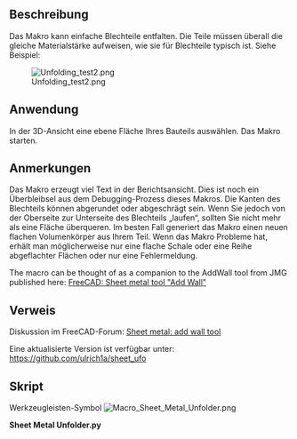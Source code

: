 <languages/>

<div lang="en" dir="ltr" class="mw-content-ltr">
{{Macro
|Name=Sheet Metal Unfolder
|Icon=Macro_Sheet_Metal_Unfolder.png
|Description=The macro can unfold simple sheet-metal-parts. The parts must have everywhere the same material thickness as typical for sheet-metal-parts.
|Author=ulrich1a
|Version=17.0
|Date=2018-08-14
|FCVersion=17.0
|Download=[https://wiki.freecad.org/images/1/16/Macro_Sheet_Metal_Unfolder.png ToolBar Icon]
}}
</div>

<span id="Description"></span>
==Beschreibung==

Das Makro kann einfache Blechteile entfalten. Die Teile müssen überall die gleiche Materialstärke aufweisen, wie sie für Blechteile typisch ist. Siehe Beispiel:

{{Codeextralink|https://raw.githubusercontent.com/ulrich1a/sheet_ufo/master/sheet_ufo.py}}

[[File:Unfolding test2.png]]

<span id="Usage"></span>
== Anwendung ==

In der 3D-Ansicht eine ebene Fläche Ihres Bauteils auswählen. Das Makro starten. 

<span id="Remarks"></span>
==Anmerkungen==

Das Makro erzeugt viel Text in der Berichtsansicht. Dies ist noch ein Überbleibsel aus dem Debugging-Prozess dieses Makros. Die Kanten des Blechteils können abgerundet oder abgeschrägt sein. Wenn Sie jedoch von der Oberseite zur Unterseite des Blechteils „laufen“, sollten Sie nicht mehr als eine Fläche überqueren.
Im besten Fall generiert das Makro einen neuen flachen Volumenkörper aus Ihrem Teil. Wenn das Makro Probleme hat, erhält man möglicherweise nur eine flache Schale oder eine Reihe abgeflachter Flächen oder nur eine Fehlermeldung.

<div lang="en" dir="ltr" class="mw-content-ltr">
The macro can be thought of as a companion to the AddWall tool from JMG published here: [http://linuxforanengineer.blogspot.com.es/2014/12/freecad-sheet-metal-tool-add-wall.html FreeCAD: Sheet metal tool "Add Wall"]
</div>

<span id="Link"></span>
==Verweis==

Diskussion im FreeCAD-Forum:  [https://forum.freecad.org/viewtopic.php?f=24&t=8789 Sheet metal: add wall tool]

Eine aktualisierte Version ist verfügbar unter: [https://github.com/ulrich1a/sheet_ufo https://github.com/ulrich1a/sheet_ufo]

<span id="Script"></span>
==Skript==

Werkzeugleisten-Symbol [[Image:Macro_Sheet_Metal_Unfolder.png]]

'''Sheet Metal Unfolder.py'''

{{MacroCode|code=

#!/usr/bin/env python
# -*- coding: utf-8 -*-
#
#  sheet_ufo.py
#  
#  Copyright 2014 Ulrich Brammer <ulrich@Pauline>
#  
#  This program is free software; you can redistribute it and/or modify
#  it under the terms of the GNU General Public License as published by
#  the Free Software Foundation; either version 2 of the License, or
#  (at your option) any later version.
#  
#  This program is distributed in the hope that it will be useful,
#  but WITHOUT ANY WARRANTY; without even the implied warranty of
#  MERCHANTABILITY or FITNESS FOR A PARTICULAR PURPOSE.  See the
#  GNU General Public License for more details.
#  
#  You should have received a copy of the GNU General Public License
#  along with this program; if not, write to the Free Software
#  Foundation, Inc., 51 Franklin Street, Fifth Floor, Boston,
#  MA 02110-1301, USA.
#  
#  


# Refactored version December 2015
# Clear division of tasks between analysis and folding

# To do:
# change code to handle face indexes in the node instead of faces


# sheet_ufo16.py
# Die Weiterreichung eines schon geschnittenen Seitenfaces macht Probleme.
# Die Seitenfaces passen hinterher nicht mehr mit den Hauptflächen zusammen.

# Geänderter Ansatz: lasse die Seitenflächen in der Suchliste und 
# schneide jeweils nur den benötigten Teil raus.
# Ich brauche jetzt eine Suchliste und eine Unfoldliste für die 
# Face-Indices.

# To do: 
# - handle a selected seam
# - handle not-circle-curves in bends
# - detect features like welded screws
# - make a view-provider for bends
# - make the k-factor selectable
# - upfold or unfold single bends
 

'''

def main():
	
	return 0

if __name__ == '__main__':
	main()


'''


import Part, FreeCADGui
from PySide import QtGui
from FreeCAD import Base
import DraftVecUtils, DraftGeomUtils, math, time

# to do: 
# - Put error numbers into the text
# - Put user help into more texts
unfold_error = {
  # error codes for the tree-object
  1: ('starting: volume unusable, needs a real 3D-sheet-metal with thickness'), 
  2: ('Starting: invalid point for thickness measurement'), 
  3: ('Starting: invalid thickness'), 
  4: ('Starting: invalid shape'), 
  # error codes for the bend-analysis 
  10: ('Analysis: zero wires in sheet edge analysis'), 
  11: ('Analysis: double bends not implemented'), 
  12: ('Analysis: more than one bend-child actually not supported'), 
  13: ('Analysis: counter face not found'), 
  14: ('Analysis: the code can not handle edges without neighbor faces'), 
  15: ('Analysis: the code needs a face at all sheet edges'), 
  16: ('Analysis: did not find startangle of bend, please post failing sample for analysis'), 
  # error codes for the unfolding
  20: ('Unfold: section wire with less than 4 edges'),
  21: ('Unfold: Unfold: section wire not closed'),
  22: ('Unfold: section failed'),
  23: ('Unfold: CutToolWire not closed'),
  24: ('Unfold: bend-face without child not implemented'),
  25: ('Unfold: '),
  -1: ('unknown error')} 





def equal_vertex(vert1, vert2, p=5):
  # compares two vertices 
  return (round(vert1.X - vert2.X,p)==0 and round(vert1.Y - vert2.Y,p)==0 and round(vert1.Z - vert2.Z,p)==0)

def equal_vector(vec1, vec2, p=5):
  # compares two vectors 
  return (round(vec1.x - vec2.x,p)==0 and round(vec1.y - vec2.y,p)==0 and round(vec1.z - vec2.z,p)==0)

def radial_vector(point, axis_pnt, axis):
  chord = axis_pnt.sub(point)
  norm = axis.cross(chord)
  perp = axis.cross(norm)
  # print chord, norm, perp
  dist_rv = DraftVecUtils.project(chord,perp)
  #test_line = Part.makeLine(axis_pnt.add(dist_rv),axis_pnt)
  # test_line = Part.makeLine(axis_pnt.add(perp),axis_pnt)
  # test_line = Part.makeLine(point, axis_pnt)
  # Part.show(test_line)
  return perp.normalize()





class Simple_node(object):
  ''' This class defines the nodes of a tree, that is the result of
  the analysis of a sheet-metal-part.
  Each flat or bend part of the metal-sheet gets a node in the tree.
  The indexes are the number of the face in the original part.
  '''
  def __init__(self, f_idx=None, Parent_node= None, Parent_edge = None):
    self.idx = f_idx  # index of the "top-face"
    self.c_face_idx = None # face index to the opposite face of the sheet (counter-face)
    self.node_type = None  # 'Flat' or 'Bend'
    self.p_node = Parent_node   # Parent node
    self.p_edge = Parent_edge # the connecting edge to the parent node
    self.child_list = [] # List of child-nodes = link to tree structure
    self.child_idx_lists = [] # List of lists with child_idx and child_edge
    # need also a list of indices of child faces
    self.sheet_edges = [] # List of edges without child-face 
    self.axis = None
    self.facePosi = None
    self.bendCenter = None
    self.distCenter = None
    # self.axis for 'Flat'-face: vector pointing from the surface into the metal
    self.bend_dir = None # bend direction values: "up" or "down"
    self.bend_angle = None # angle in radians
    self.tan_vec = None # direction of translation for Bend nodes
    self._trans_length = None # length of translation for Bend nodes, k-factor used according to DIN 6935
    self.analysis_ok = True # indicator if something went wrong with the analysis of the face
    self.error_code = None # index to unfold_error dictionary
    # here the new features of the nodes:
    self.nfIndexes = [] # list of all face-indexes of a node (flat and bend: folded state)
    self.seam_edges = [] # list with edges to seams
    # bend faces are needed for movement simulation at single other bends.
    # otherwise unfolded faces are recreated from self.b_edges
    self.node_flattened_faces = [] # faces of a flattened bend node.
    self.actual_angle = None # state of angle in refolded sheet metal part
    self.p_wire = None # wire common with parent node, used for bend node
    self.c_wire = None # wire common with child node, used for bend node
    self.b_edges = [] # list of edges in a bend node, that needs to be recalculated, at unfolding

  def get_Face_idx(self):
    # get the face index from the tree-element
    return self.idx





class SheetTree(object):
  def __init__(self, TheShape, f_idx):
    self.cFaceTol = 0.002 # tolerance to detect counter-face vertices
    # this high tolerance was needed for more real parts
    self.root = None # make_new_face_node adds the root node if parent_node == None
    self.__Shape = TheShape.copy()
    self.error_code = None
    self.failed_face_idx = None
    
    if not self.__Shape.isValid():
      print "The shape is not valid!"
      self.error_code = 4  # Starting: invalid shape
      self.failed_face_idx = f_idx
    
    #Part.show(self.__Shape)
    
    # List of indices to the shape.Faces. The list is used a lot for face searches.
    # Some faces will be cut and the new ones added to the list.
    # So a list of faces independent of the shape is needed.
    self.f_list = []  #self.__Shape.Faces.copy() does not work
    self.index_list =[]
    self.index_unfold_list = [] # indexes needed for unfolding
    for i in range(len (self.__Shape.Faces)):
    #for i in range(len (self.f_list)):
      # if i<>(f_idx):
      self.index_list.append(i)
      self.index_unfold_list.append(i)
      self.f_list.append(self.__Shape.Faces[i])
    #print self.index_list
    self.max_f_idx = len(self.f_list) # need this value to make correct indices to new faces

    theVol = self.__Shape.Volume
    if theVol < 0.0001:
      print "Shape is not a real 3D-object or to small for a metal-sheet!"
      self.error_code = 1
      self.failed_face_idx = f_idx

    else:
      # Make a first estimate of the thickness
      estimated_thickness = theVol/(self.__Shape.Area / 2.0)
      print "approximate Thickness: ", estimated_thickness
      # Measure the real thickness of the initial face: Use Orientation and
      # Axis to make an measurement vector
      
    
      if hasattr(self.__Shape.Faces[f_idx],'Surface'):
        # Part.show(self.__Shape.Faces[f_idx])
        # print 'the object is a face! vertices: ', len(self.__Shape.Faces[f_idx].Vertexes)
        F_type = self.__Shape.Faces[f_idx].Surface
        # fixme: through an error, if not Plane Object
        print 'It is a: ', str(F_type)
        print 'Orientation: ', str(self.__Shape.Faces[f_idx].Orientation)
        
        # Need a point on the surface to measure the thickness.
        # Sheet edges could be sloping, so there is a danger to measure
        # right at the edge. 
        # Try with Arithmetic mean of plane vertices
        m_vec = Base.Vector(0.0,0.0,0.0) # calculating a mean vector
        for Vvec in self.__Shape.Faces[f_idx].Vertexes:
            #m_vec = m_vec.add(Base.Vector(Vvec.X, Vvec.Y, Vvec.Z))
            m_vec = m_vec.add(Vvec.Point)
        mvec = m_vec.multiply(1.0/len(self.__Shape.Faces[f_idx].Vertexes))
        print "mvec: ", mvec
        
        if hasattr(self.__Shape.Faces[f_idx].Surface,'Position'):
          s_Posi = self.__Shape.Faces[f_idx].Surface.Position
          k = 0
          # while k < len(self.__Shape.Faces[f_idx].Vertexes):
          # fixme: what if measurepoint is outside?
          pvert = self.__Shape.Faces[f_idx].Vertexes[k]
          pvec = Base.Vector(pvert.X, pvert.Y, pvert.Z)
          shiftvec =  mvec.sub(pvec)
          shiftvec = shiftvec.normalize()*2.0*estimated_thickness
          measure_pos = pvec.add(shiftvec)
          # Description: Checks if a point is inside a solid with a certain tolerance.
          # If the 3rd parameter is True a point on a face is considered as inside

          if not self.__Shape.isInside(measure_pos, 0.00001, True):
            print "Starting measure_pos for thickness measurement is outside!"
            self.error_code = 2
            self.failed_face_idx = f_idx

        
        if hasattr(self.__Shape.Faces[f_idx].Surface,'Axis'):
          s_Axis =  self.__Shape.Faces[f_idx].Surface.Axis
          # print 'We have an axis: ', s_Axis
          if hasattr(self.__Shape.Faces[f_idx].Surface,'Position'):
            s_Posi = self.__Shape.Faces[f_idx].Surface.Position
            # print 'We have a position: ', s_Posi
            s_Ori = self.__Shape.Faces[f_idx].Orientation
            s_Axismp = Base.Vector(s_Axis.x, s_Axis.y, s_Axis.z).multiply(2.0*estimated_thickness)
            if s_Ori == 'Forward':
              Meassure_axis = Part.makeLine(measure_pos,measure_pos.sub(s_Axismp))
              ext_Vec = Base.Vector(-s_Axis.x, -s_Axis.y, -s_Axis.z)
              # Meassure_axis = Part.makeLine(measure_pos,measure_pos.sub(s_Axis.multiply(2.0*estimated_thickness)))
            else:                    
              # Meassure_axis = Part.makeLine(measure_pos,measure_pos.add(s_Axis.multiply(2.0*estimated_thickness)))
              Meassure_axis = Part.makeLine(measure_pos,measure_pos.add(s_Axismp))
              ext_Vec = Base.Vector(s_Axis.x, s_Axis.y, s_Axis.z)
            # Part.show(Meassure_axis)
                
        lostShape = self.__Shape.copy()
        lLine = Meassure_axis.common(lostShape)
        lLine = Meassure_axis.common(self.__Shape)
        print "lLine number edges: ", len(lLine.Edges)
        measVert = Part.Vertex(measure_pos)
        for mEdge in lLine.Edges:
          if equal_vertex(mEdge.Vertexes[0], measVert) or equal_vertex(mEdge.Vertexes[1], measVert):
            self.__thickness = mEdge.Length
        
        # self.__thickness = lLine.Length
        if (self.__thickness < estimated_thickness) or (self.__thickness > 1.9 * estimated_thickness):
          self.error_code = 3
          self.failed_face_idx = f_idx
          print "estimated thickness: ", estimated_thickness, " measured thickness: ", self.__thickness
          Part.show(lLine)


  def get_node_faces(self, theNode, wires_e_lists):
    ''' This function searches for all faces making up the node, except
    of the top and bottom face, which are already there.
    wires_e_list is the list of wires lists of the top face without the parent-edge
    theNode: the actual node to be filled with data.
    '''
    
    # How to begin?
    # searching for all faces, that have two vertices in common with 
    # an edge from the list should give the sheet edge.
    # But we also need to look at the sheet edge, in order to not claim
    # faces from the next node!
    # Then we have to treat thoses faces, that belongs to more than one
    # node. Those faces needs to be cut and the face list needs to be updated.
    # look also at the number of wires of the top face. More wires will
    # indicate a hole or a feature.
    print " When will this be called"
    found_indices = []
    # A search strategy for faces based on the wires_e_lists is needed.
    # 

    for theWire in wires_e_lists:
      for theEdge in theWire:
        analyVert = theEdge.Vertexes[0]
        search_list = []
        for x in self.index_list:
          search_list.append(x)
        for i in search_list:
          for lookVert in self.f_list[i].Vertexes:
            if equal_vertex(lookVert, analyVert):
              if len(theEdge.Vertexes) == 1: # Edge is a circle
                if not self.is_sheet_edge_face(theEdge, theNode):
                  found_indices.append(i) # found a node face
                  theNode.child_idx_lists.append([i,theEdge])
                  #self.index_list.remove(i) # remove this face from the index_list
                  #Part.show(self.f_list[i])
              else:
                nextVert = theEdge.Vertexes[1]
                for looknextVert in self.f_list[i].Vertexes:
                  if equal_vertex(looknextVert, nextVert):
                    if not self.is_sheet_edge_face(theEdge, theNode):
                      found_indices.append(i) # found a node face
                      theNode.child_idx_lists.append([i,theEdge])
                      #self.index_list.remove(i) # remove this face from the index_list
                      #Part.show(self.f_list[i])
    print "found_indices: ", found_indices
                


  def is_sheet_edge_face(self, ise_edge, tree_node): # ise_edge: IsSheetEdge_edge
    # idea: look at properties of neighbor face
    # look at edges with distance of sheet-thickness.
    #    if found and surface == cylinder, check if it could be a bend-node.  
    # look at number of edges:
    # A face with 3 edges is at the sheet edge Cylinder-face or triangle (oh no!)
    # need to look also at surface!
    # A sheet edge face with more as 4 edges, is common to more than 1 node.
    
    # get the face which has a common edge with ise_edge
    the_index = None
    has_sheet_distance_vertex = False
    for i in self.index_list:
      for sf_edge in self.f_list[i].Edges:
        if sf_edge.isSame(ise_edge):
          the_index = i
          break
      if the_index <> None:
        break
          
    # Simple strategy applied: look if the connecting face has vertexes
    # with sheet-thickness distance to the top face.
    # fix me: this will fail with sharpened sheet edges with two faces
    # between top and bottom.
    if the_index <> None:
      distVerts = 0
      vertList = []
      F_type = str(self.f_list[tree_node.idx].Surface)
      # now we need to search for vertexes with sheet_thickness_distance
      #if F_type == "<Plane object>":
      for F_vert in self.f_list[i].Vertexes:
        if self.isVertOpposite(F_vert, tree_node):
          has_sheet_distance_vertex = True
          if len(self.f_list[i].Edges)<5:
            tree_node.nfIndexes.append(i)
            self.index_list.remove(i)
            #Part.show(self.f_list[i])
          else:
            # need to cut the face at the ends of ise_edge
            self.divideEdgeFace(i, ise_edge, F_vert, tree_node)
          break

    else:
      tree_node.analysis_ok = False 
      tree_node.error_code = 15  # Analysis: the code needs a face at all sheet edges
      self.error_code = 15
      self.failed_face_idx = tree_node.idx
      Part.show(self.f_list[tree_node.idx])
            
    return has_sheet_distance_vertex


  def isVertOpposite(self, theVert, theNode):
    F_type = str(self.f_list[theNode.idx].Surface)
    vF_vert = Base.Vector(theVert.X, theVert.Y, theVert.Z)
    if F_type == "<Plane object>":
      distFailure = vF_vert.distanceToPlane (theNode.facePosi, theNode.axis) - self.__thickness
    if F_type == "<Cylinder object>":
      distFailure = vF_vert.distanceToLine (theNode.bendCenter, theNode.axis) - theNode.distCenter
    # print "counter face distance: ", dist_v + self.__thickness
    if (distFailure < self.cFaceTol) and (distFailure > -self.cFaceTol):
      return True
    else:
      return False





  def divideEdgeFace(self, fIdx, ise_edge, F_vert, tree_node):
    print "Sheet edge face has more than 4 edges!"
    # first find out where the Sheet edge face has no edge to the opposite side of the sheet
    # There is a need to cut the face.
    # make a cut-tool perpendicular to the ise_edge
    # cut the face and select the good one to add to the node
    # make another cut, in order to add the residual face(s) to the face list.
    
    # Search edges in the face with a vertex common with ise_edge
    F_type = str(self.f_list[tree_node.idx].Surface)
    needCut0 = True
    firstCutFaceIdx = None
    for sEdge in self.f_list[fIdx].Edges:
      if equal_vertex(ise_edge.Vertexes[0], sEdge.Vertexes[0]) and \
        self.isVertOpposite(sEdge.Vertexes[1], tree_node):
        needCut0 = False
        theEdge = sEdge
      if equal_vertex(ise_edge.Vertexes[0], sEdge.Vertexes[1]) and \
        self.isVertOpposite(sEdge.Vertexes[0], tree_node):
        needCut0 = False
        theEdge = sEdge
    if needCut0:
      #print "need Cut at 0 with fIdx: ", fIdx
      nFace = self.cutEdgeFace(0, fIdx, ise_edge, tree_node)
      
      tree_node.nfIndexes.append(self.max_f_idx)
      self.f_list.append(nFace)
      firstCutFaceIdx = self.max_f_idx
      self.max_f_idx += 1
      #self.f_list.append(rFace)
      #self.index_list.append(self.max_f_idx)
      #self.max_f_idx += 1
      #self.index_list.remove(fIdx)
      #Part.show(nFace)
    #else:
    #  Part.show(theEdge)
        
    needCut1 = True        
    for sEdge in self.f_list[fIdx].Edges:
      if equal_vertex(ise_edge.Vertexes[1], sEdge.Vertexes[0]):
        if self.isVertOpposite(sEdge.Vertexes[1], tree_node):
          needCut1 = False
          theEdge = sEdge
      if equal_vertex(ise_edge.Vertexes[1], sEdge.Vertexes[1]):
        if self.isVertOpposite(sEdge.Vertexes[0], tree_node):
          needCut1 = False
          theEdge = sEdge
    if needCut1:
      if needCut0:
        fIdx = firstCutFaceIdx
        tree_node.nfIndexes.remove(fIdx)
      #print "need Cut at 1 with fIdx: ", fIdx
      nFace = self.cutEdgeFace(1, fIdx, ise_edge, tree_node)
      tree_node.nfIndexes.append(self.max_f_idx)
      self.f_list.append(nFace)
      firstCutFaceIdx = self.max_f_idx
      self.max_f_idx += 1
      #self.f_list.append(rFace)
      #self.index_list.append(self.max_f_idx)
      #self.max_f_idx += 1
      #if not needCut0:
      #  self.index_list.remove(fIdx)
      #Part.show(nFace)
    #else:
    #  Part.show(theEdge)


    
  def cutEdgeFace(self, eIdx, fIdx, theEdge, theNode):
    ''' This function cuts a face in two pieces.
    one piece is connected to the node. The residual pieces is given
    for assignment to other nodes.
    The function returns both pieces of the original face.
    '''
    # print "now the face cutter" 
    
    if eIdx == 0:
      otherIdx = 1
    else:
      otherIdx = 0
    
    origin = theEdge.Vertexes[eIdx].Point
    
    F_type = str(self.f_list[theNode.idx].Surface)
    if F_type == "<Plane object>":
      tan_vec = theEdge.Vertexes[eIdx].Point - theEdge.Vertexes[otherIdx].Point
      #o_thick = Base.Vector(o_vec.x, o_vec.y, o_vec.z) 
      tan_vec.normalize()
      vec1 = Base.Vector(theNode.axis.x, theNode.axis.y, theNode.axis.z) # make a copy

      crossVec = tan_vec.cross(vec1)
      crossVec.multiply(3.0*self.__thickness)

      vec1.multiply(self.__thickness)
      # defining the points of the cutting plane:
      Spnt1 = origin - theNode.axis - crossVec
      Spnt2 = origin - theNode.axis + crossVec
      Spnt3 = origin + theNode.axis +  vec1 + crossVec
      Spnt4 = origin + theNode.axis +  vec1 - crossVec
  
      
      
    if F_type == "<Cylinder object>":
      ePar = theEdge.parameterAt(theEdge.Vertexes[eIdx])
      print "Idx: ", eIdx, " ePar: ", ePar
      otherPar = theEdge.parameterAt(theEdge.Vertexes[otherIdx])
      tan_vec = theEdge.tangentAt(ePar)
      if ePar < otherPar:
        tan_vec.multiply(-1.0)
      
      #tan_line = Part.makeLine(theEdge.Vertexes[eIdx].Point.add(tan_vec), theEdge.Vertexes[eIdx].Point)
      #Part.show(tan_line)
      
      edge_vec = theEdge.Vertexes[eIdx].copy().Point
      radVector = radial_vector(edge_vec, theNode.bendCenter, theNode.axis)
      if theNode.bend_dir == "down":
        radVector.multiply(-1.0)
  
      #rad_line = Part.makeLine(theEdge.Vertexes[eIdx].Point.add(radVector), theEdge.Vertexes[eIdx].Point)
      #Part.show(rad_line)

      crossVec = tan_vec.cross(radVector)
      crossVec.multiply(3.0*self.__thickness)
      vec1 = Base.Vector(radVector.x, radVector.y, radVector.z) # make a copy

      vec1.multiply(self.__thickness)
      # defining the points of the cutting plane:
      Spnt1 = origin - radVector - crossVec
      Spnt2 = origin - radVector + crossVec
      Spnt3 = origin + radVector +  vec1 + crossVec
      Spnt4 = origin + radVector +  vec1 - crossVec
    
    Sedge1 = Part.makeLine(Spnt1,Spnt2)
    Sedge2 = Part.makeLine(Spnt2,Spnt3)
    Sedge3 = Part.makeLine(Spnt3,Spnt4)
    Sedge4 = Part.makeLine(Spnt4,Spnt1)
        
    Sw1 = Part.Wire([Sedge1, Sedge2, Sedge3, Sedge4])
    Sf1=Part.Face(Sw1) #
    cut_solid = Sf1.extrude(tan_vec.multiply(5.0))
    #Part.show(cut_solid)
    #cut_opposite = Sf1.extrude(tan_vec.multiply(-5.0))
    
    cutFaces_node = self.f_list[fIdx].cut(cut_solid)
    for cFace in cutFaces_node.Faces:
      for myVert in cFace.Vertexes:
        if equal_vertex(theEdge.Vertexes[eIdx], myVert):
          nodeFace = cFace
          #print "The nodeFace"
          #Part.show(nodeFace)
          break

    '''
    cutFaces_residue = self.f_list[fIdx].cut(cut_opposite)
    for cFace in cutFaces_residue.Faces:
      for myVert in cFace.Vertexes:
        if equal_vertex(theEdge.Vertexes[eIdx], myVert):
          residueFace = cFace
          #print "the residueFace"
          #Part.show(residueFace)
          break
    '''

    return nodeFace #, residueFace
    


  def is_sheet_edge3(self, ise_edge, tree_node): # ise_edge: IsSheetEdge_edge
    # idea: look at properties of neighbor face
    # look at edges with distance of sheet-thickness.
    #    if found and surface == cylinder, check if it could be a bend-node.  
    # look at number of edges:
    # A face with 3 edges is at the sheet edge Cylinder-face or triangle (oh no!)
    # need to look also at surface!
    # A sheet edge face with more as 4 edges, is common to more than 1 node.
    
    # get the face which has a common edge with ise_edge
    the_index = None
    has_sheet_distance_vertex = False
    for i in self.index_list:
      for sf_edge in self.f_list[i].Edges:
        if sf_edge.isSame(ise_edge):
          the_index = i
          break
      if the_index <> None:
        break
          
    if the_index <> None:
      distVerts = 0
      vertList = []
      F_type = str(self.f_list[tree_node.idx].Surface)
      # now we need to search for vertexes with sheet_thickness_distance
      #if F_type == "<Plane object>":
      for F_vert in self.f_list[i].Vertexes:
        vF_vert = Base.Vector(F_vert.X, F_vert.Y, F_vert.Z)
        if F_type == "<Plane object>":
          distFailure = vF_vert.distanceToPlane (tree_node.facePosi, tree_node.axis) - self.__thickness
        if F_type == "<Cylinder object>":
          distFailure = vF_vert.distanceToLine (tree_node.bendCenter, tree_node.axis) - tree_node.distCenter
        # print "counter face distance: ", dist_v + self.__thickness
        if (distFailure < self.cFaceTol) and (distFailure > -self.cFaceTol):
          has_sheet_distance_vertex = True
          break

    else:
      tree_node.analysis_ok = False 
      tree_node.error_code = 15  # Analysis: the code needs a face at all sheet edges
      self.error_code = 15
      self.failed_face_idx = tree_node.idx
      Part.show(self.f_list[tree_node.idx])
            
    return has_sheet_distance_vertex
    



  def make_new_face_node(self, face_idx, P_node, P_edge, wires_e_lists):
    # e_list: list of edges of the top face of a node without the parent-edge (P_edge)
    # analyze the face and get type of face ("Flat" or "Bend")
    # search the counter face, get axis of Face
    # In case of "Bend" get angle, k_factor and trans_length
    # put the node into the tree
    newNode = Simple_node(face_idx, P_node, P_edge)
    F_type = str(self.__Shape.Faces[face_idx].Surface)
    
    # This face should be a node in the tree, and is therefore known!
    # removed from the list of all unknown faces
    self.index_list.remove(face_idx)
    # This means, it could also not be found as neighbor face anymore.
    #newNode.node_faces.append(self.f_list[face_idx].copy())
    newNode.nfIndexes.append(face_idx)
    
    such_list = [] 
    for k in self.index_list:
      such_list.append(k)
    
    if F_type == "<Plane object>":
      newNode.node_type = 'Flat' # fixme
      print "Face", face_idx+1, " Type: ", newNode.node_type

      s_Posi = self.__Shape.Faces[face_idx].Surface.Position
      newNode.facePosi = s_Posi
      s_Ori = self.__Shape.Faces[face_idx].Orientation
      s_Axis = self.__Shape.Faces[face_idx].Surface.Axis
      if s_Ori == 'Forward':
        ext_Vec = Base.Vector(-s_Axis.x, -s_Axis.y, -s_Axis.z)
      else:                    
        ext_Vec = Base.Vector(s_Axis.x, s_Axis.y, s_Axis.z)

      newNode.axis = ext_Vec
      axis_line = Part.makeLine(s_Posi.add(ext_Vec), s_Posi)
      # Part.show(axis_line)
      
      # nead a mean point of the face to avoid false counter faces
      faceMiddle = Base.Vector(0.0,0.0,0.0) # calculating a mean vector
      for Vvec in self.__Shape.Faces[face_idx].OuterWire.Vertexes:
          faceMiddle = faceMiddle.add(Vvec.Point)
      faceMiddle = faceMiddle.multiply(1.0/len(self.__Shape.Faces[face_idx].OuterWire.Vertexes))
      
      # search for the counter face
      for i in such_list:
        counter_found = True
        for F_vert in self.f_list[i].Vertexes:
          vF_vert = Base.Vector(F_vert.X, F_vert.Y, F_vert.Z)
          dist_v = vF_vert.distanceToPlane (s_Posi, ext_Vec) - self.__thickness
          # print "counter face distance: ", dist_v + self.__thickness
          if (dist_v > self.cFaceTol) or (dist_v < -self.cFaceTol):
              counter_found = False
  
        if counter_found:
          # nead a mean point of the face to avoid false counter faces
          counterMiddle = Base.Vector(0.0,0.0,0.0) # calculating a mean vector
          for Vvec in self.__Shape.Faces[i].OuterWire.Vertexes:
              counterMiddle = counterMiddle.add(Vvec.Point)
          counterMiddle = counterMiddle.multiply(1.0/len(self.__Shape.Faces[i].OuterWire.Vertexes))
          
          distVector = counterMiddle.sub(faceMiddle)
          counterDistance = distVector.Length
          
          if counterDistance < 3*self.__thickness:
            print "found counter-face", i + 1
            newNode.c_face_idx = i
            self.index_list.remove(i)
            newNode.nfIndexes.append(i)
            
            # Part.show(self.__Shape.Faces[newNode.c_face_idx])
          else:
            counter_found = False
            print "faceMiddle: ", str(faceMiddle), "counterMiddle: ", str(counterMiddle)
      #if newNode.c_face_idx == None:
      #  Part.show(axis_line)
          
        

            
    if F_type == "<Cylinder object>":
      newNode.node_type = 'Bend' # fixme
      s_Center = self.__Shape.Faces[face_idx].Surface.Center
      s_Axis = self.__Shape.Faces[face_idx].Surface.Axis
      newNode.axis = s_Axis
      newNode.bendCenter = s_Center
      edge_vec = P_edge.Vertexes[0].copy().Point
      print "edge_vec: ", str(edge_vec)
      
      if P_node.node_type == 'Flat':
        dist_c = edge_vec.distanceToPlane (s_Center, P_node.axis) # distance to center
      else:
        P_face = self.__Shape.Faces[P_node.idx]
        radVector = radial_vector(edge_vec, P_face.Surface.Center, P_face.Surface.Axis)
        if P_node.bend_dir == "down":
          dist_c = edge_vec.distanceToPlane (s_Center, radVector.multiply(-1.0))
        else:
          dist_c = edge_vec.distanceToPlane (s_Center, radVector)
          
      if dist_c < 0.0:
        newNode.bend_dir = "down"
        thick_test = self.__Shape.Faces[face_idx].Surface.Radius - self.__thickness
      else:
        newNode.bend_dir = "up"
        thick_test = self.__Shape.Faces[face_idx].Surface.Radius + self.__thickness
      newNode.distCenter = thick_test
      # print "Face idx: ", face_idx, " bend_dir: ", newNode.bend_dir
      print "Face", face_idx+1, " Type: ", newNode.node_type, " bend_dir: ", newNode.bend_dir
      
      # need to define the bending angle relative to the Center and the
      # Axis of the bend surface:
      # search for line-edges with no common point with edge_vec and fixme: not in the same line
      # fixme: there could be more than one edge meeting the criteria!
      number_c_edges = 0
      for s_edge in self.__Shape.Faces[face_idx].Edges:
        c_edg_found = True
        type_str = str(s_edge.Curve)
        if type_str.find('Line') == -1:
          c_edg_found = False
          # print "found circle in c_edge search"
        else:
          # print "found line in c_edge search"
          for E_vert in s_edge.Vertexes:
            if equal_vertex(E_vert, P_edge.Vertexes[0]):
              c_edg_found = False
        if c_edg_found:
          c_edge = s_edge
          number_c_edges = number_c_edges + 1
          # print " found the second Line edge of the bend face"
          # Part.show(c_edge)
      if number_c_edges > 1:
        newNode.analysis_ok = False # the code can not handle bend faces with more than one child!
        newNode.error_code = 12 # ('more than one bend-childs')
        self.error_code = 12
        self.failed_face_idx = face_idx

      #Start to investigate the angles at self.__Shape.Faces[face_idx].ParameterRange[0]
      angle_0 = self.__Shape.Faces[face_idx].ParameterRange[0]
      angle_1 = self.__Shape.Faces[face_idx].ParameterRange[1]
      length_0 = self.__Shape.Faces[face_idx].ParameterRange[2]
      length_1 = self.__Shape.Faces[face_idx].ParameterRange[3]
      
      # idea: identify the angle at edge_vec = P_edge.Vertexes[0].copy().Point
      # This will be = angle_start
      # identify rotSign from angle_end minus angle_start
      # The tangentvector will be in direction of position at angle_sta + rotSign*90°
      # calculate the tan_vec from valueAt
      parPos00 = self.__Shape.Faces[face_idx].valueAt(angle_0,length_0)
      parPos01 = self.__Shape.Faces[face_idx].valueAt(angle_0,length_1)
      parPos10 = self.__Shape.Faces[face_idx].valueAt(angle_1,length_0)
      parPos11 = self.__Shape.Faces[face_idx].valueAt(angle_1,length_1)
      
      if equal_vector(edge_vec, parPos00):
        print "got case 00"
        angle_start = angle_0
        angle_end = angle_1
        len_start = length_0
      else:
        if equal_vector(edge_vec, parPos01):
          print "got case 01"
          angle_start = angle_0
          angle_end = angle_1
          len_start = length_1
        else:
          if equal_vector(edge_vec, parPos10):
            print "got case 10"
            angle_start = angle_1
            angle_end = angle_0
            len_start = length_0
          else:
            if equal_vector(edge_vec, parPos11):
              print "got case 11" 
              angle_start = angle_1
              angle_end = angle_0
              len_start = length_1
            else:
              newNode.analysis_ok = False
              newNode.error_code = 16 # Analysis: did not find startangle of bend
              self.error_code = 16
              self.failed_face_idx = face_idx
              print "did not found start angle, to do to fix"
        
      newNode.bend_angle = angle_end - angle_start
      if newNode.bend_angle < 0.0:
        angle_tan = angle_start - math.pi/2.0
        # newNode.bend_angle = -newNode.bend_angle
      else:
        angle_tan = angle_start + math.pi/2.0
      tanPos = self.__Shape.Faces[face_idx].valueAt(angle_tan,len_start)
      tan_vec = radial_vector(tanPos, s_Center, s_Axis)
      newNode.tan_vec = tan_vec
        
      first_vec = radial_vector(edge_vec, s_Center, s_Axis)
      cross_vec = first_vec.cross(tan_vec)
      triple_prod = cross_vec.dot(s_Axis)
      print " the new bend_angle: ", math.degrees(newNode.bend_angle), "triple_prod: ", triple_prod
      # testing showed, that the bend_angle has to be changed in sign
      # at the following conditions.
      if ((triple_prod > 0.0) and (newNode.bend_angle > 0.0)) or \
        ((triple_prod < 0.0) and (newNode.bend_angle < 0.0)):
        newNode.bend_angle = -newNode.bend_angle
        print "minus bend_angle"



      if newNode.bend_dir == 'up':
        k_Factor = 0.65 + 0.5*math.log10(self.__Shape.Faces[face_idx].Surface.Radius/self.__thickness)
        print "Face", newNode.idx+1, " k-factor: ", k_Factor
        newNode._trans_length = (self.__Shape.Faces[face_idx].Surface.Radius + k_Factor * self.__thickness/2.0) * newNode.bend_angle
      else:
        k_Factor = 0.65 + 0.5*math.log10((self.__Shape.Faces[face_idx].Surface.Radius - self.__thickness)/self.__thickness)
        newNode._trans_length = (self.__Shape.Faces[face_idx].Surface.Radius - self.__thickness \
                                  + k_Factor * self.__thickness/2.0) * newNode.bend_angle
      if newNode._trans_length < 0.0:
        newNode._trans_length = -newNode._trans_length
        # the _trans_length is always positive, due to correct tan_vec


      # calculate mean point of face:
      # fixme implement also for cylindric faces

      # Search the face at the opposite site of the sheet:
      #for i in range(len(such_list)):
      for i in such_list:
        counter_found = True
        for F_vert in self.f_list[i].Vertexes:
          vF_vert = Base.Vector(F_vert.X, F_vert.Y, F_vert.Z)
          dist_c = vF_vert.distanceToLine (s_Center, s_Axis) - thick_test
          if (dist_c > self.cFaceTol) or (dist_c < -self.cFaceTol):
            counter_found = False
  
        if counter_found:
          # to do calculate mean point of counter face

          #print "found counter Face", such_list[i]+1
          newNode.c_face_idx = i
          self.index_list.remove(i)
          
          newNode.nfIndexes.append(i)
          # Part.show(self.__Shape.Faces[newNode.c_face_idx])
          break

    # Part.show(self.__Shape.Faces[newNode.c_face_idx])
    # Part.show(self.__Shape.Faces[newNode.idx])
    if newNode.c_face_idx == None:
      newNode.analysis_ok = False
      newNode.error_code = 13 # Analysis: counter face not found
      self.error_code = 13
      self.failed_face_idx = face_idx
      print "No counter-face Debugging Thickness: ", self.__thickness
      Part.show(self.__Shape.Faces[face_idx])

    # now we call the new code
    self.get_node_faces(newNode, wires_e_lists)
    #for nFace in newNode.nfIndexes:
    #  Part.show(nFace)


    if P_node == None:
      self.root = newNode
    else:
      P_node.child_list.append(newNode)
    return newNode




  def search_face(self, sf_edge, the_node):
    # search for the connecting face to sf_edge in the faces of a node
    search_List = the_node.nfIndexes[:]
    search_List.remove(the_node.idx)
    the_index = None
    for i in search_List:     #self.index_list:
      for n_edge in self.f_list[i].Edges:
        if sf_edge.isSame(n_edge):
          the_index = i
          
    #if the_index == None:
    #  the_node.analysis_ok = False # the code can not handle? edges without neighbor faces
    #  the_node.error_code = 14 # Analysis: the code can not handle? edges without neighbor faces
    #  self.error_code = 14
    #  self.failed_face_idx = the_node.idx
      
    return the_index


  def Bend_analysis(self, face_idx, parent_node = None, parent_edge = None):
    # This functions traverses the shape in order to build the bend-tree
    # For each relevant face a t_node is created and linked into the tree
    # the linking is done in the call of self.make_new_face_node
    #print "Bend_analysis Face", face_idx +1 ,
    # analysis_ok = True # not used anymore? 
    # edge_list = []
    wires_edge_lists = []
    wire_idx = -1
    for n_wire in self.f_list[face_idx].Wires:
      wire_idx += 1
      wires_edge_lists.append([])
      #for n_edge in self.__Shape.Faces[face_idx].Edges:
      for n_edge in n_wire.Edges:
        if parent_edge:
          if not parent_edge.isSame(n_edge):
            #edge_list.append(n_edge)
            wires_edge_lists[wire_idx].append(n_edge)
          #
        else:
          #edge_list.append(n_edge)
          wires_edge_lists[wire_idx].append(n_edge)
    if parent_node:
      print " Parent Face", parent_node.idx + 1
    print "Die Liste: ", self.index_list
    t_node = self.make_new_face_node(face_idx, parent_node, parent_edge, wires_edge_lists)
    # Need also the edge_list in the node!
    print "Die Liste nach make_new_face_node: ", self.index_list
    
    # in the new code, only the list of child faces will be analyzed.
    removalList = []
    for child_info in t_node.child_idx_lists:
      if child_info[0] in self.index_list:
        print "child in List: ", child_info[0]
        self.Bend_analysis(child_info[0], t_node, child_info[1])
      else:
        print "remove child from List: ", child_info[0]
        t_node.seam_edges.append(child_info[1]) # give Information to the node, that it has a seam.
        print "node faces before: ", t_node.nfIndexes
        self.makeSeamFace(child_info[1], t_node)
        removalList.append(child_info)
        print "node faces with seam: ", t_node.nfIndexes
        otherSeamNode = self.searchNode(child_info[0], self.root)
        print "counterface on otherSeamNode: Face", otherSeamNode.c_face_idx+1
        self.makeSeamFace(child_info[1], otherSeamNode)
        #t_node.analysis_ok = False # the code can not handle? edges without neighbor faces
        #t_node.error_code = 14 # Analysis: the code can not handle? edges without neighbor faces
        #self.error_code = 14
        #self.failed_face_idx = t_node.idx
        #break
    for seams in removalList:
      t_node.child_idx_lists.remove(seams)
      
  
  
  def searchNode(self, theIdx, sNode):
    # search for a Node with theIdx in sNode.idx
    print "my Idx: ", sNode.idx

    if sNode.idx == theIdx:
      return sNode
    else:
      result = None
      childFaces = []
      for n_node in sNode.child_list:
        childFaces.append(n_node.idx)
      print "my children: ", childFaces
      
      for n_node in sNode.child_list:
        nextSearch = self.searchNode(theIdx, n_node)
        if nextSearch <> None:
          result = nextSearch
          break
    if result<>None:
      print "this is the result: ", result.idx
    else:
      print "this is the result: ", None
    
    return result
    
    # suche bei mir. wenn ja liefere ab
    # sonst sind Kinder da?
    # Wenn Kinder vorhanden, frag solange Kinder bis gefunden
    # oder kein Kind mehr da.


    
    


  def makeSectionWire(self, theEdge, W_node, Dir = 'up'):
    #print "mSW Face", W_node.idx +1
    # makes a Section wire through the shape
    # The section wire is used to generate a new flat shell
    # for the bend faces. 
    origin = theEdge.Vertexes[0].Point
    o_vec = theEdge.Vertexes[1].Point - theEdge.Vertexes[0].Point
    o_thick = Base.Vector(o_vec.x, o_vec.y, o_vec.z) 
    o_thick.normalize().multiply(2.0 * self.__thickness)

    s_Center = self.f_list[W_node.idx].Surface.Center
    s_Axis = self.f_list[W_node.idx].Surface.Axis
    vec1 = radial_vector(origin, s_Center, s_Axis)
    vec1.multiply(self.__thickness)
    
    # defining the points of the section plane:
    if W_node.bend_dir == 'up':
      Spnt1 = origin - vec1 - o_thick
      Spnt2 = origin - vec1 + o_vec + o_thick
      Spnt3 = origin +  vec1 +  vec1 + o_vec + o_thick
      Spnt4 = origin +  vec1 +  vec1 - o_thick
    else:
      Spnt4 = origin - vec1 - vec1 - o_thick
      Spnt3 = origin - vec1 - vec1 + o_vec + o_thick
      Spnt2 = origin +  vec1  + o_vec + o_thick
      Spnt1 = origin +  vec1 - o_thick

    Sedge1 = Part.makeLine(Spnt1,Spnt2)
    Sedge2 = Part.makeLine(Spnt2,Spnt3)
    Sedge3 = Part.makeLine(Spnt3,Spnt4)
    Sedge4 = Part.makeLine(Spnt4,Spnt1)
        
    Sw1 = Part.Wire([Sedge1, Sedge2, Sedge3, Sedge4])
    Sf1=Part.Face(Sw1) # 
    # Part.show(Sf1)
    
    # find the nearest vertex of theEdge to a plane through s_Center
    # The section-wire should start at this vertex
    if (theEdge.Vertexes[0].Point.distanceToPlane(s_Center, s_Axis) <
        theEdge.Vertexes[1].Point.distanceToPlane(s_Center, s_Axis)):
      next_pnt = theEdge.Vertexes[1]
      start_pnt = theEdge.Vertexes[0]
      start_idx = 0
      end_idx = 1
    else:
      next_pnt = theEdge.Vertexes[0]
      start_pnt = theEdge.Vertexes[1]
      start_idx = 1
      end_idx = 0

    # for i in self.index_list:    
    for i in W_node.nfIndexes:
      singleEdge = Sf1.section(self.f_list[i])
      # Part.show(singleEdge)
      #print "section edges: ", len(singleEdge.Edges)
      for j in range(len(singleEdge.Edges)):
        if (equal_vertex(singleEdge.Edges[j].Vertexes[0], start_pnt)):
          lastEdge = singleEdge.Edges[j].copy()
          lastConnect = 1
        if (equal_vertex(singleEdge.Edges[j].Vertexes[1], start_pnt)):
          lastEdge = singleEdge.Edges[j].copy()
          lastConnect = 0
      
        if (equal_vertex(singleEdge.Edges[j].Vertexes[0], next_pnt)):
          nextEdge = singleEdge.Edges[j].copy()
          nextConnect = 1
        if (equal_vertex(singleEdge.Edges[j].Vertexes[1], next_pnt)):
          nextEdge = singleEdge.Edges[j].copy()
          nextConnect = 0
    
    startEdge = Part.makeLine(start_pnt.Point, next_pnt.Point)
    middleEdge = Part.makeLine(nextEdge.Vertexes[nextConnect].Point, lastEdge.Vertexes[lastConnect].Point)
    
    Swire1 = Part.Wire([startEdge, nextEdge, middleEdge, lastEdge ])
    # Part.show(Swire1)
      
    print "finisch mSW Face", W_node.idx +1
    return Swire1
    
    
    


  def generateBendShell(self, bend_node):
    #print "genBendShell Face", bend_node.idx +1
    # make new flat faces for the bend_node and return them
    # the k-Factor is already included in bend_node._trans_length
    
    # Part.show(self.__Shape.copy())
    flat_shell = []
      
    trans_vec = bend_node.tan_vec * bend_node._trans_length

    # o_edge: originating edge of the bend = parent edge
    o_edge = bend_node.p_edge.copy()
    # We want a section wire at the start of the bend_node, in order
    # to regenerate a flat body with this section wire.
    # 3 vectors are needed to generate a section plane: vec1 and 
    # a vector from o_edge and a vector with same direction of o_edge,
    # but with a length of two times the thickness
    o_wire = self.makeSectionWire(o_edge, bend_node, bend_node.bend_dir)
    #Part.show(o_wire)

    
    # The same vectors are needed for the other side of the bend face
    if len(bend_node.child_list)>=1:
      child_node = bend_node.child_list[0] # fixme: there could be more than one child node for a bend face.
      # bend_edge = bend_node.edge_pool[child_node.idx][0] 
      bend_edge = child_node.p_edge.copy()

      b_wire = self.makeSectionWire(bend_edge, bend_node, bend_node.bend_dir).copy()
      
    else:
      number_c_edges = 0
      for s_edge in self.f_list[bend_node.idx].Edges:
        c_edg_found = True
        type_str = str(s_edge.Curve)
        if type_str.find('Line') == -1:
          c_edg_found = False
          print "found circle in c_edge search in bend Face", bend_node.idx+1
        else:
          print "found line in c_edge search in bend Face", bend_node.idx+1
          for E_vert in s_edge.Vertexes:
            if equal_vertex(E_vert, bend_node.p_edge.Vertexes[0]):
              c_edg_found = False
        if c_edg_found:
          bend_edge = s_edge
          number_c_edges = number_c_edges + 1
          print " found the second Line edge of the bend Face", bend_node.idx+1
          #Part.show(bend_edge)
      
      
      
      
      
      
      t_idx = self.search_face(bend_edge, bend_node)
      # Part.show(self.f_list[t_idx])
      if t_idx <> None:
        topFace = self.f_list[t_idx].copy()
        topFace.rotate(self.f_list[bend_node.idx].Surface.Center,bend_node.axis,math.degrees(bend_node.bend_angle))
        topFace.translate(trans_vec)
        flat_shell.append(topFace)
        

        s_Center = self.f_list[bend_node.idx].Surface.Center
        s_Axis = self.f_list[bend_node.idx].Surface.Axis

        # find the nearest vertex of bend_edge to a plane through s_Center
        # The section-wire should start at this vertex
        if (bend_edge.Vertexes[0].Point.distanceToPlane(s_Center, s_Axis) <
            bend_edge.Vertexes[1].Point.distanceToPlane(s_Center, s_Axis)):
          next_pnt = bend_edge.Vertexes[1].Point
          start_pnt = bend_edge.Vertexes[0].Point
          start_idx = 0
          end_idx = 1
        else:
          next_pnt = bend_edge.Vertexes[0].Point
          start_pnt = bend_edge.Vertexes[1].Point
          start_idx = 1
          end_idx = 0
    
        b_wireList = self.f_list[t_idx].Edges[:]
        #for remEdge in b_wireList:
        #  print "in b_wireList"
        #  Part.show(remEdge)

        for remEdge in b_wireList:
          # Part.show(remEdge)
          if remEdge.isSame(bend_edge):
            b_wireList.remove(remEdge)
            break
        
        for singleEdge in b_wireList:
          #Part.show(singleEdge)
          # print "section edges: ", len(singleEdge.Edges)
          if len(singleEdge.Edges) == 1:
            if (DraftVecUtils.equals(singleEdge.Edges[0].Vertexes[0].Point, start_pnt)):
              lastEdge = singleEdge.Edges[0].copy()
              lastConnect = 1
            if (DraftVecUtils.equals(singleEdge.Edges[0].Vertexes[1].Point, start_pnt)):
              lastEdge = singleEdge.Edges[0].copy()
              lastConnect = 0
          
            if (DraftVecUtils.equals(singleEdge.Edges[0].Vertexes[0].Point, next_pnt)):
              nextEdge = singleEdge.Edges[0].copy()
              nextConnect = 1
            if (DraftVecUtils.equals(singleEdge.Edges[0].Vertexes[1].Point, next_pnt)):
              nextEdge = singleEdge.Edges[0].copy()
              nextConnect = 0
        
        startEdge = Part.makeLine(start_pnt, next_pnt)
        middleEdge = Part.makeLine(nextEdge.Vertexes[nextConnect].Point, lastEdge.Vertexes[lastConnect].Point)
        
        b_wire = Part.Wire([startEdge, nextEdge, middleEdge, lastEdge ])
        # Part.show(Swire1)
        
      else:
        print "Found no Face?!"
        # there is a seam in the metal sheet. 
        # Generate a new face for the seam.
        '''
        b_wire = self.makeSectionWire(bend_edge, bend_node, bend_node.bend_dir).copy()
        topFace = Part.Face(b_wire)
        #self.f_list.append(topFace)
        topFace.rotate(self.f_list[bend_node.idx].Surface.Center,bend_node.axis,math.degrees(bend_node.bend_angle))
        topFace.translate(trans_vec)
        flat_shell.append(topFace)
        '''
        
        '''
        # find the nearest vertex of bend_edge to a plane through s_Center
        # The section-wire should start at this vertex
        if (bend_edge.Vertexes[0].Point.distanceToPlane(s_Center, s_Axis) <
            bend_edge.Vertexes[1].Point.distanceToPlane(s_Center, s_Axis)):
          next_pnt = bend_edge.Vertexes[1].Point
          start_pnt = bend_edge.Vertexes[0].Point
          start_idx = 0
          end_idx = 1
        else:
          next_pnt = bend_edge.Vertexes[0].Point
          start_pnt = bend_edge.Vertexes[1].Point
          start_idx = 1
          end_idx = 0
        # find the nextEdge in the node faces
        
        search_List = bend_node.nfIndexes[:]
        search_List.remove(bend_node.idx)
        the_index = None
        next_idx = None
        for i in search_List:
          for theEdge in self.f_list[i].Edges:
            if len(theEdge.Vertexes)>1:
              if equal_vector(theEdge.Vertexes[0].Point, next_pnt):
                next_idx = 1
              if equal_vector(theEdge.Vertexes[1].Point, next_pnt):
                next_idx = 0
              if next_idx <> None:
                if self.isVertOpposite(theEdge.Vertexes[next_idx], bend_node):
                  nextEdge = theEdge.copy()
                  search_List.remove(i)
                  the_index = i
                  break
                else:
                  next_idx = None
          if the_index <> None:
            break

        #find the lastEdge
        last_idx = None
        for i in search_List:
          for theEdge in self.f_list[i].Edges:
            if len(theEdge.Vertexes)>1:
              if equal_vector(theEdge.Vertexes[0].Point, start_pnt):
                last_idx = 1
              if equal_vector(theEdge.Vertexes[1].Point, start_pnt):
                last_idx = 0
              if last_idx <> None:
                if self.isVertOpposite(theEdge.Vertexes[last_idx], bend_node):
                  lastEdge = theEdge.copy()
                  search_List.remove(i)
                  the_index = i
                  break
                else:
                  last_idx = None
          if the_index <> None:
            break
            
        # find the middleEdge
        for theEdge in self.f_list[bend_node.c_face_idx].Edges:
          if len(theEdge.Vertexes)>1:
            if equal_vector(theEdge.Vertexes[0].Point, start_pnt):
              last_idx = 1
            if equal_vector(theEdge.Vertexes[1].Point, start_pnt):
              last_idx = 0
            if last_idx <> None:
              if self.isVertOpposite(theEdge.Vertexes[last_idx], bend_node):
                lastEdge = theEdge.copy()
                search_List.remove(i)
                the_index = i
                break
              else:
                last_idx = None
        '''


    b_wire.rotate(self.f_list[bend_node.idx].Surface.Center,bend_node.axis,math.degrees(bend_node.bend_angle))
    b_wire.translate(trans_vec)
    
    #Part.show(b_wire)
    #for vert in b_wire.Vertexes:
    #  print "b_wire1 tol: ", vert.Tolerance
    
    #for ed in b_wire.Edges:
    #  print "b_wire1 tol: ", ed.Vertexes[0].Tolerance, " ", ed.Vertexes[1].Tolerance
      
    sweep_path = Part.makeLine(o_wire.Vertexes[0].Point, b_wire.Vertexes[0].Point)
    #Part.show(sweep_path)

    Bend_shell = Part.makeRuledSurface (o_wire, b_wire)
    # Part.show(Bend_shell)
    for shell_face in Bend_shell.Faces:
      flat_shell.append(shell_face )


    #Part.show(self.__Shape.copy())
    #print "finish genBendShell Face", bend_node.idx +1

    return flat_shell


  def makeSeamFace(self, sEdge, theNode):
    ''' This function creates a face at a seam of the sheet metal.
    It works currently only at a flat node.
    '''
    print "now make a seam Face"
    nextVert = sEdge.Vertexes[1]
    startVert = sEdge.Vertexes[0]
    start_idx = 0
    end_idx = 1
    
    search_List = theNode.nfIndexes[:]
    print "This is the search_List: ", search_List
    search_List.remove(theNode.idx)
    the_index = None
    next_idx = None
    for i in search_List:
      for theEdge in self.f_list[i].Edges:
        if len(theEdge.Vertexes)>1:
          if equal_vertex(theEdge.Vertexes[0], nextVert):
            next_idx = 1
          if equal_vertex(theEdge.Vertexes[1], nextVert):
            next_idx = 0
          if next_idx <> None:
            if self.isVertOpposite(theEdge.Vertexes[next_idx], theNode):
              nextEdge = theEdge.copy()
              search_List.remove(i)
              the_index = i
              #Part.show(nextEdge)
              break
            else:
              next_idx = None
      if the_index <> None:
        break

    #find the lastEdge
    last_idx = None
    print "This is the search_List: ", search_List
    for i in search_List:
      #Part.show(self.f_list[i])
      for theEdge in self.f_list[i].Edges:
        print "find last Edge in Face: ", i, " at Edge: ", theEdge
        if len(theEdge.Vertexes)>1:
          if equal_vertex(theEdge.Vertexes[0], startVert):
            last_idx = 1
          if equal_vertex(theEdge.Vertexes[1], startVert):
            last_idx = 0
          if last_idx <> None:
            print "test for the last Edge"
            if self.isVertOpposite(theEdge.Vertexes[last_idx], theNode):
              lastEdge = theEdge.copy()
              search_List.remove(i)
              the_index = i
              #Part.show(lastEdge)
              break
            else:
              last_idx = None
      if last_idx <> None:
        break
        
    # find the middleEdge
    mid_idx = None
    midEdge = None
    for theEdge in self.f_list[theNode.c_face_idx].Edges:
      if len(theEdge.Vertexes)>1:
        if equal_vertex(theEdge.Vertexes[0], nextEdge.Vertexes[next_idx]):
          mid_idx = 1
        if equal_vertex(theEdge.Vertexes[1], nextEdge.Vertexes[next_idx]):
          mid_idx = 0
        if mid_idx <> None:
          if equal_vertex(theEdge.Vertexes[mid_idx], lastEdge.Vertexes[last_idx]):
            midEdge = theEdge.copy()
            #Part.show(midEdge)
            break
          else:
            mid_idx = None
      if midEdge:
        break

    seam_wire = Part.Wire([sEdge, nextEdge, midEdge, lastEdge ])
    seamFace = Part.Face(seam_wire)
    self.f_list.append(seamFace)
    theNode.nfIndexes.append(self.max_f_idx)
    self.max_f_idx += 1


  def showFaces(self):
    for i in self.index_list:
      Part.show(self.f_list[i])


  def unfold_tree2(self, node):
    # This function traverses the tree and unfolds the faces 
    # beginning at the outermost nodes.
    #print "unfold_tree face", node.idx + 1
    theShell = []
    nodeShell = []
    for n_node in node.child_list:
      if self.error_code == None:
        theShell = theShell + self.unfold_tree2(n_node)
    if node.node_type == 'Bend':
      trans_vec = node.tan_vec * node._trans_length
      for bFaces in theShell:
        bFaces.rotate(self.f_list[node.idx].Surface.Center,node.axis,math.degrees(node.bend_angle))
        bFaces.translate(trans_vec)
      if self.error_code == None:
        nodeShell = self.generateBendShell(node)
    else:
      if self.error_code == None:
        # nodeShell = self.generateShell(node)
        for idx in node.nfIndexes:
          nodeShell.append(self.f_list[idx].copy())
        #if len(node.seam_edges)>0:
        #  for seamEdge in node.seam_edges:
        #    self.makeSeamFace(seamEdge, node)
    print "ufo finish face",node.idx +1
    return (theShell + nodeShell)





mylist = Gui.Selection.getSelectionEx()
# print 'Die Selektion: ',mylist
# print 'Zahl der Selektionen: ', mylist.__len__()

if mylist.__len__() == 0:
  mw=FreeCADGui.getMainWindow()
  QtGui.QMessageBox.information(mw,"Error","""One flat face needs to be selected!""")
else:
  if mylist.__len__() > 1:
    mw=FreeCADGui.getMainWindow()
    QtGui.QMessageBox.information(mw,"Error","""Only one flat face has to be selected!""")
  else:
    o = Gui.Selection.getSelectionEx()[0]
    print o.ObjectName
    if len(o.SubObjects)>1:
      mw=FreeCADGui.getMainWindow()
      QtGui.QMessageBox.information(mw,"SubelementError","""Only one flat face has to be selected!""")
    else:
      subelement = o.SubObjects[0]
      if hasattr(subelement,'Surface'):
        s_type = str(subelement.Surface)
        if s_type == "<Plane object>":
          mw=FreeCADGui.getMainWindow()
          #QtGui.QMessageBox.information(mw,"Hurra","""Lets try unfolding!""")
          print "name: ",subelement
          f_number = int(o.SubElementNames[0].lstrip('Face'))-1
          #print f_number
          startzeit = time.clock()
          TheTree = SheetTree(o.Object.Shape, f_number) # initializes the tree-structure
          if TheTree.error_code == None:
            TheTree.Bend_analysis(f_number, None) # traverses the shape builds the tree-structure
            endzeit = time.clock()
            print "Analytical time: ",endzeit-startzeit
            
            if TheTree.error_code == None:
              # TheTree.showFaces()
              theFaceList = TheTree.unfold_tree2(TheTree.root) # traverses the tree-structure
              if TheTree.error_code == None:
                unfoldTime = time.clock()
                print "time to run the unfold: ", unfoldTime - endzeit

                try:
                    newShell = Part.Shell(theFaceList)
                except:
                    print("couldn't join some faces, show only single faces")
                    for newFace in theFaceList:
                      Part.show(newFace)
                else:
                  
                  try:
                      TheSolid = Part.Solid(newShell)
                      solidTime = time.clock()
                      print "time to make the solid: ", solidTime - unfoldTime
                  except:
                      print ("couldn't make a solid, show only a shell, Faces in List: ", len(theFaceList)) 
                      Part.show(newShell)
                      showTime = time.clock()
                      print "Show time: ", showTime - unfoldTime
                  else:
                    Part.show(TheSolid)
                    showTime = time.clock()
                    print "Show time: ", showTime - solidTime, " total time: ", showTime - startzeit
          
          if TheTree.error_code <> None:
            print "Error ", unfold_error[TheTree.error_code],
            print " at Face", TheTree.failed_face_idx+1
            QtGui.QMessageBox.information(mw,"Error",unfold_error[TheTree.error_code])
          else:
            print "unfold successful"

                  
        else:
          mw=FreeCADGui.getMainWindow()
          QtGui.QMessageBox.information(mw,"Selection Error","""Sheet UFO works only with a flat face as starter!\n Select a flat face.""")
      else:
        mw=FreeCADGui.getMainWindow()
        QtGui.QMessageBox.information(mw,"Selection Error","""Sheet UFO works only with a flat face as starter!\n Select a flat face.""")


}}